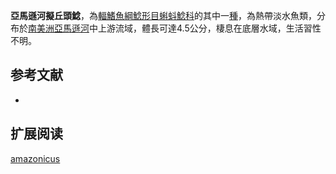 {{Speciesbox
| name = 亞馬遜河擬丘頭鯰
| status = NE
| status_system = IUCN3.1
| image = 
| image_width = 250px
| genus = Pseudobunocephalus
| species = amazonicus
| authority = [[Mees|Mees]], 1989
| synonyms = *''Dysichthys amazonicus'',Mees, 1989
*''Bunocephalus amazonicus'',Mees, 1989
}}
'''亞馬遜河擬丘頭鯰'''，為[[輻鰭魚綱|輻鰭魚綱]][[鯰形目|鯰形目]][[蝌蚪鯰科|蝌蚪鯰科]]的其中一[[種|種]]，為熱帶淡水魚類，分布於[[南美洲|南美洲]][[亞馬遜河|亞馬遜河]]中上游流域，體長可達4.5公分，棲息在底層水域，生活習性不明。
==参考文献==
*{{FishBase_species|genus=Pseudobunocephalus|species=amazonicus|year=2015|month=4}}

== 扩展阅读 ==
{{refbegin}}
{{wikispecies-inline|Pseudobunocephalus amazonicus|亞馬遜河擬丘頭鯰}}
{{refend}}
{{Taxonbar|from=Q6409516}}

[[Category:擬丘頭鯰屬|amazonicus]]